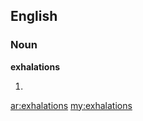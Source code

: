 ==English==

===Noun===
'''exhalations'''

# {{plural of|[[exhalation]]}}

[[ar:exhalations]]
[[my:exhalations]]